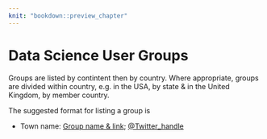 ```yaml
---
knit: "bookdown::preview_chapter"
---
```


# Data Science User Groups

Groups are listed by contintent then by country. Where appropriate, groups are 
divided within country, e.g. in the USA, by state & in the United Kingdom, by member country.

The suggested format for listing a group is

  * Town name: [Group name & link](http://www.example.com/); [\@Twitter_handle](http://www.example.com/)

